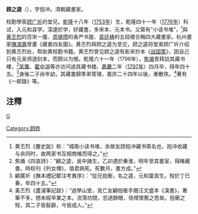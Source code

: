 '''顾之逵'''（{{bd|1753年||1797年|catIdx=顾}}），字抱冲。清朝藏書家。

校勘學家[[顾广圻|顾广圻]]的堂兄。[[乾隆|乾隆]]十八年（[[1753年|1753年]]）生，乾隆四十一年（[[1776年|1776年]]）科试，入元和县学。深邃於学，好藏書，多宋本、元本书。又築有“小读书堆”，<ref>黄丕烈《麈史跋》称：“城南小读书堆，余故友顾抱冲藏书斋名也，抱冲收藏与余同时，故两家书互相商榷而得之。”</ref>與[[黄丕烈|黄丕烈]]的百宋一廛、[[周锡瓒|周锡瓒]]的香严书屋、[[袁廷梼|袁廷梼]]的五砚楼合稱四大藏書家。杭州畫家[[陳鴻壽|陳鴻壽]]曾畫《藏書四友圖》。黄丕烈與顾之逵为至交，顾之逵将堂弟顾广圻介绍到黄丕烈处，帮助黄校勘书籍。黄丕烈曾见顾之逵有影宋抄本《[[战国策|战国策]]》，因自己只有元吴师道刻本，而颇以为憾。乾隆六十一年（1796年），[[焦循|焦循]]曾拜訪其藏书樓，<ref>焦循《四哀詩》：“顧之逵，吳中諸生，乙卯遇於秦淮，明年至其書室，得睹藏書。時校刊《列女傳》，值君病死。死數月，書方成。”</ref>[[吴骞|吴骞]]、[[瞿中溶|瞿中溶]]等亦访问過其藏书楼。[[嘉慶|嘉慶]]二年（[[1797年|1797年]]）四月卒，得年四十五。<ref>顧廣圻《撫本禮記鄭注考異序》：“從兄抱衝，名之逵，元和廩貢生。歿於丁巳春，年四十五。”</ref>身後二子尚年幼，其藏書歸季弟管理，嘉庆二十四年以後，漸散佚。<ref>黃丕烈《蘆浦筆記跋》：“過學山堂，見亡友顧抱衝手閱汪文盛本《漢書》，著筆不多，想未經卒業之本。流落坊間，忽過餘眼，倍增懷舊之思矣。抱衝之歿，其二子皆髫齡，今皆成人。”</ref>著有《一郗錄》等。

==注釋==
{{reflist}}

[[category:清朝藏書家|G]]
[[Category:顾姓|Category:顾姓]]